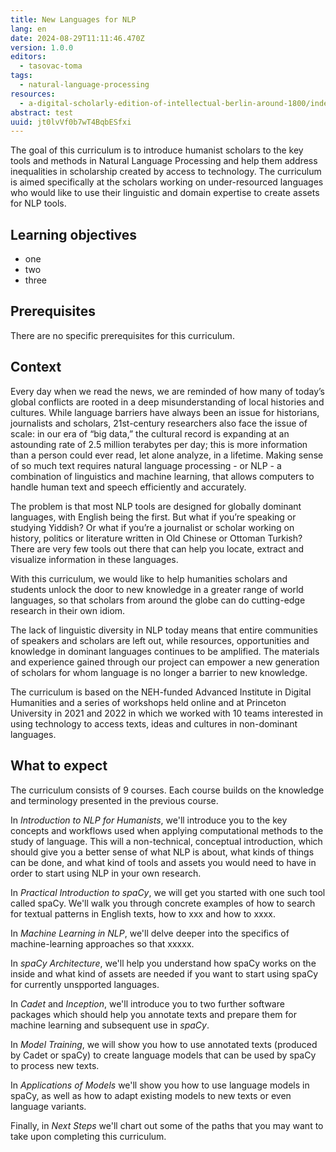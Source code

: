 ```yaml
---
title: New Languages for NLP
lang: en
date: 2024-08-29T11:11:46.470Z
version: 1.0.0
editors:
  - tasovac-toma
tags:
  - natural-language-processing
resources:
  - a-digital-scholarly-edition-of-intellectual-berlin-around-1800/index
abstract: test
uuid: jt0lvVf0b7wT4BqbESfxi
---
```

The goal of this curriculum is to introduce humanist scholars to the key tools and methods in Natural Language Processing and help them address inequalities in scholarship created by access to technology. The curriculum is aimed specifically at the scholars working on under-resourced languages who would like to use their linguistic and domain expertise to create assets for NLP tools.

## Learning objectives

- one
- two
- three

## Prerequisites

There are no specific prerequisites for this curriculum.

## Context

Every day when we read the news, we are reminded of how many of today’s global conflicts are rooted in a deep misunderstanding of local histories and cultures. While language barriers have always been an issue for historians, journalists and scholars, 21st-century researchers also face the issue of scale: in our era of “big data,” the cultural record is expanding at an astounding rate of 2.5 million terabytes per day; this is more information than a person could ever read, let alone analyze, in a lifetime. Making sense of so much text requires natural language processing - or NLP - a combination of linguistics and machine learning, that allows computers to handle human text and speech efficiently and accurately.

The problem is that most NLP tools are designed for globally dominant languages, with English being the first. But what if you’re speaking or studying Yiddish? Or what if you’re a journalist or scholar working on history, politics or literature written in Old Chinese or Ottoman Turkish? There are very few tools out there that can help you locate, extract and visualize information in these languages.

With this curriculum, we would like to help humanities scholars and students unlock the door to new knowledge in a greater range of world languages, so that scholars from around the globe can do cutting-edge research in their own idiom.

The lack of linguistic diversity in NLP today means that entire communities of speakers and scholars are left out, while resources, opportunities and knowledge in dominant languages continues to be amplified.  The materials and experience gained through our project can empower a new generation of scholars for whom language is no longer a barrier to new knowledge.

The curriculum is based on the NEH-funded Advanced Institute in Digital Humanities and a series of workshops held online and at Princeton University in 2021 and 2022 in which we worked with 10 teams interested in using technology to access texts, ideas and cultures in non-dominant languages.

## What to expect

The curriculum consists of 9 courses. Each course builds on the knowledge and terminology presented in the previous course.

In _Introduction to NLP for Humanists_, we'll introduce you to the key concepts and workflows used when applying computational methods to the study of language. This will a non-technical, conceptual introduction, which should give you a better sense of what NLP is about, what kinds of things can be done, and what kind of tools and assets you would need to have in order to start using NLP in your own research.

In _Practical Introduction to spaCy_, we will get you started with one such tool called spaCy. We'll walk you through concrete examples of how to search for textual patterns in English texts, how to xxx and how to xxxx.

In _Machine Learning in NLP_, we'll delve deeper into the specifics of machine-learning approaches so that xxxxx.

In _spaCy Architecture_, we'll help you understand how spaCy works on the inside and what kind of assets are needed if you want to start using spaCy for currently unspported languages.

In _Cadet_ and _Inception_, we'll introduce you to two further software packages which should help you annotate texts and prepare them for machine learning and subsequent use in _spaCy_.

In _Model Training_, we will show you how to use annotated texts (produced by Cadet or spaCy) to create language models that can be used by spaCy to process new texts.

In _Applications of Models_ we'll show you how to use language models in spaCy, as well as how to adapt existing models to new texts or even language variants.

Finally, in _Next Steps_ we'll chart out some of the paths that you may want to take upon completing this curriculum.